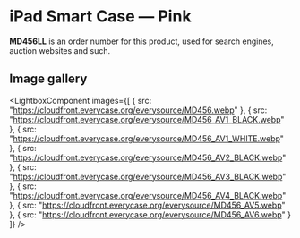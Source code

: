 
# iPad Smart Case — Pink

<Callout type='info' emoji='👉🏻'>**MD456LL** is an order number for this product, used for search engines, auction websites and such.</Callout>

## Image gallery

<LightboxComponent
    images={[
      {
        src: "https://cloudfront.everycase.org/everysource/MD456.webp"
      },
      {
        src: "https://cloudfront.everycase.org/everysource/MD456_AV1_BLACK.webp"
      },
      {
        src: "https://cloudfront.everycase.org/everysource/MD456_AV1_WHITE.webp"
      },
      {
        src: "https://cloudfront.everycase.org/everysource/MD456_AV2_BLACK.webp"
      },
      {
        src: "https://cloudfront.everycase.org/everysource/MD456_AV3_BLACK.webp"
      },
      {
        src: "https://cloudfront.everycase.org/everysource/MD456_AV4_BLACK.webp"
      },
      {
        src: "https://cloudfront.everycase.org/everysource/MD456_AV5.webp"
      },
      {
        src: "https://cloudfront.everycase.org/everysource/MD456_AV6.webp"
      }
    ]}
  />

